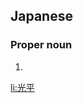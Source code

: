 ==Japanese==
{{ja-kanjitab|こう|へい}}

===Proper noun===
{{ja-pos|こうへい|proper}}

# {{given name|male|lang=ja|sort=こうへい}}

[[li:光平]]